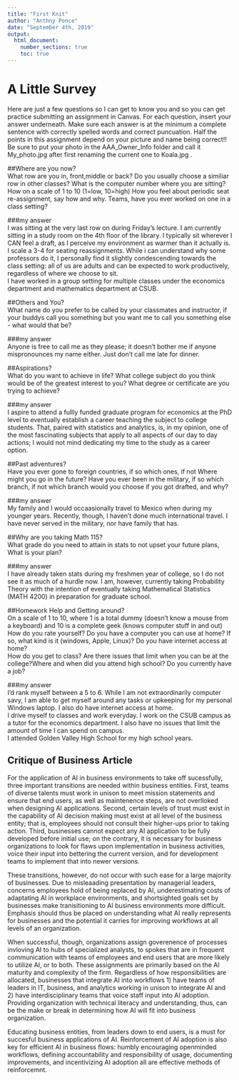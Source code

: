 ---
title: "First Knit"
author: "Anthny Ponce"
date: "September 4th, 2019"
output: 
  html_document:
    number_sections: true
    toc: true
---


# A Little Survey

Here are just a few questions so I can get to know you and so you can get practice submitting an assignment in Canvas.  For each question, insert your answer underneath. Make sure each answer is at the minimum a complete sentence with correctly spelled words and correct puncuation. Half the points in this assignment depend on your picture and name being correct!!  Be sure to put your photo in the AAA_Owner_Info folder and call it My_photo.jpg after first renaming the current one to Koala.jpg . 

##Where are you now?  
What row are you in, front,middle or back?  Do you usually choose a similiar row in other classes? What is the computer number where you are sitting?  How on a scale of 1 to 10 (1=low, 10=high) How you feel about periodic seat re-assignment, say how and why. Teams, have you ever worked on one in a class setting?  

###my answer  
I was sitting at the very last row on during Friday's lecture. I am currently sitting in a study room on the 4th floor of the library. I typically sit wherever I CAN feel a draft, as I perceive my environment as warmer than it actually is.  
I scale a 3-4 for seating reassignments. While i can understand why some professors do it, I personally find it slightly condescending towards the class setting: all of us are adults and can be expected to work productively, regardless of where we choose to sit.  
I have worked in a group setting for multiple classes under the economics department and mathematics department at CSUB.


##Others and You?   
What name do you prefer to be called by your classmates and instructor, if your buddys call you something but you want me to call you something else - what would that be? 

###my answer     
Anyone is free to call me as they please; it doesn't bother me if anyone mispronounces my name either. Just don't call me late for dinner.

##Aspirations?   
What do you want to achieve in life?  What college subject do you think would be of the greatest interest to you? What degree or certificate are you trying to achieve?

###my answer     
I aspire to attend a fullly funded graduate program for economics at the PhD level to eventually establish a career teaching the subject to college students. That, paired with statistics and analytics, is, in my opinion, one of the most fascinating subjects that apply to all aspects of our day to day actions; I would not mind dedicating my time to the study as a career option.
   
 

##Past adventures?  
Have you ever gone to foreign countries, if so which ones, if not Where might you go in the future?  Have you ever been in the military, if so which branch, if not which branch would you choose if you got drafted, and why?

###my answer     
  My family and I would occaasionally travel to Mexico when during my younger years. Recently, though, I haven't done much international travel. I have never served in the military, nor have family that has.
   
  
##Why are you taking Math 115?  
What grade do you need to attain in stats to not upset your future plans, What is your plan?
 

###my answer     
  I have already taken stats during my freshmen year of college, so I do not see it as much of a hurdle now. I am, however, currently taking Probability Theory with the intention of eventually taking  Mathematical Statistics (MATH 4200) in preparation for graduate school.
   
 





##Homework Help and Getting around?  
On a scale of 1 to 10, where 1 is a total dummy (doesn't know a mouse from a keyboard) and 10 is a complete geek (knows computer stuff in and out) How do you rate yourself?  Do you have a computer you can use at home? If so, what kind is it (windows, Apple, Linux)? Do you have internet access at home?  
How do you get to class? Are there issues that limit when you can be at the college?Where and when did you attend high school?  Do you currently have a job?

###my answer   
  I'd rank myself between a 5 to 6. While I am not extraordinarily computer savy, I am able to get myself around any tasks or upkeeping for my personal Windows laptop. I also do have internet access at home.   
  I drive myself to classes and work everyday. I work on the CSUB campus as a tutor for the economics department. I also have no issues that limit the amount of time I can spend on campus.    
  I attended Golden Valley High School for my high school years.
  


## Critique of Business Article   
  
  For the application of AI in business environments to take off sucessfully, three important transitions are needed within business entities. First, teams of diverse talents must work in unison to meet mission statements and ensure that end users, as well as maintenence steps, are not overlloked when designing AI applications. Second, certain levels of trust must exist in the capability of AI decision making must exist at all level of the business entity; that is, employees should not consult their higher-ups prior to taking action. Third, businesses cannot expect any AI application to be fully developed before initial use; on the contrary, it is necessary for business organizations to look for flaws upon implementation in business activities, voice their input into bettering the current version, and for development teams to implement that into newer versions.    

   These transitions, however, do not occur with such ease for a large majority of businesses. Due to misleaading presentation by managerial leaders, concerns employees hold of being replaced by AI, underestimating costs of adaptating AI in workplace environments, and shortsighted goals set by businesses make tranisitioning to AI business environments more difficult. Emphasis should thus be placed on understanding what AI really represents for businesses and the potential it carries for improving workflows at all levels of an organization.    

   When successful, though, organizations assign goverenence of processes invloving AI to hubs of specialized analysts, to spokes that are in frequent communication with teams of employees and end users that are more likely to utilize AI, or to both.  These assignments are primarily based on the AI maturity and complexity of the firm. Regardless of how responsibilities are allocated, businesses that integrate AI into workflows 1) have teams of leaders in IT, business, and analytics working in unison to integrate AI and 2) have interdisciplinary teams that voice staff input into AI adoption. Providing organization with technical literacy and understanding, thus, can be the make or break in determining how AI will fit into business organization.     

   Educating business entities, from leaders down to end users, is a must for succesful business applications of AI. Reinforcement of AI adoption is also key for efficient AI in business flows: humbly encouraging openminded workflows, defining accountability and responsibility of usage, documenting improvements, and incentivizing AI adoption all are effective methods of reinforcemnt. 
